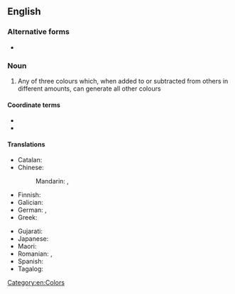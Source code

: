 {{also|primary color}}
==English==
{{wikipedia|primary color}}

===Alternative forms===
* {{alt|en|primary color||American spelling}}

===Noun===
{{en-noun}}

# {{lb|en|British spelling}} Any of three colours which, when added to or subtracted from others in different amounts, can generate all other colours
#: {{ux|en|Red, blue and green are additive '''primary colours'''.}}
#: {{ux|en|Magenta, yellow and cyan are subtractive '''primary colours'''.}}

====Coordinate terms====
* {{l|en|secondary colour}}
* {{l|en|tertiary colour}}

====Translations====
{{trans-top|any of three colours which can generate all other colours}}
* Catalan: {{t|ca|color primari|m}}
* Chinese:
*: Mandarin: {{t+|cmn|原色|tr=yuánsè|sc=Hani}}, {{t|cmn|基色|tr=jīsè}}
* Finnish: {{t+|fi|pääväri}}
* Galician: {{t|gl|cor primaria|f}}
* German: {{t+|de|Grundfarbe|f}}, {{t|de|Primärfarbe|f}}
* Greek: {{t|el|βασικό χρώμα|n|sc=Grek}}
{{trans-mid}}
* Gujarati: {{t|gu|મૂળ રંગ}}
* Japanese: {{t+|ja|原色|tr=げんしょく, genshoku}}
* Maori: {{t|mi|tae mātāmua}}
* Romanian: {{t|ro|culoare primară|f}}, {{t+|ro|culoare fundamentală|f}}
* Spanish: {{t|es|color primario|m}}
* Tagalog: {{t|tl|pangunahing kulay}}
{{trans-bottom}}

[[Category:en:Colors]]